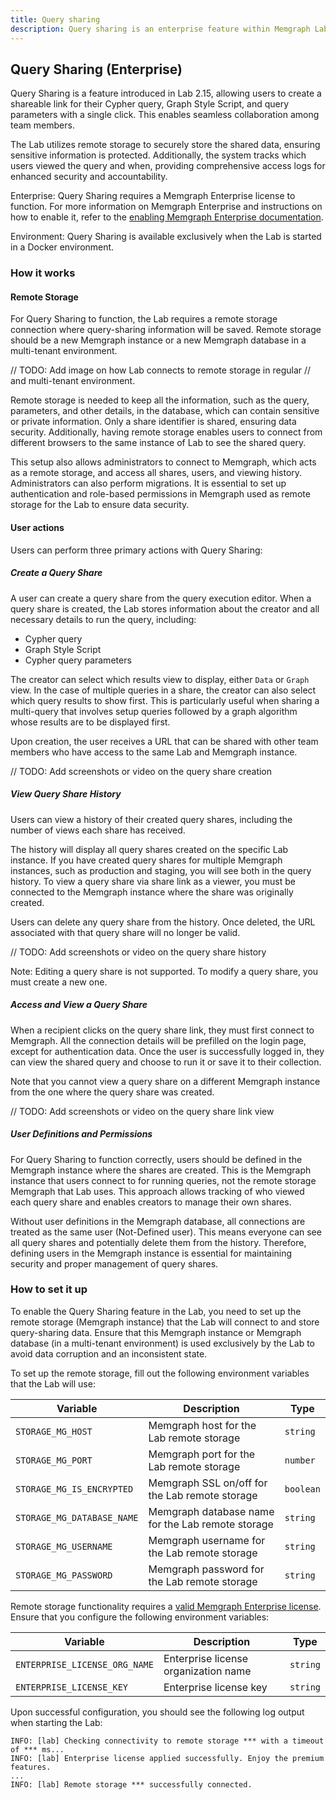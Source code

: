 ```yaml
---
title: Query sharing
description: Query sharing is an enterprise feature within Memgraph Lab that allows users to share queries with their team members.
---
```



## Query Sharing (Enterprise)

Query Sharing is a feature introduced in Lab 2.15, allowing users to
create a shareable link for their Cypher query, Graph Style Script,
and query parameters with a single click. This enables seamless
collaboration among team members.

The Lab utilizes remote storage to securely store the shared data,
ensuring sensitive information is protected. Additionally, the
system tracks which users viewed the query and when, providing
comprehensive access logs for enhanced security and accountability.

<Callout>

Enterprise: Query Sharing requires a Memgraph Enterprise license to
function. For more information on Memgraph Enterprise and instructions
on how to enable it, refer to the
[enabling Memgraph Enterprise documentation](/database-management/enabling-memgraph-enterprise).

</Callout>

<Callout>

Environment: Query Sharing is available exclusively when the Lab is
started in a Docker environment.

</Callout>

### How it works

#### Remote Storage

For Query Sharing to function, the Lab requires a remote storage
connection where query-sharing information will be saved. Remote
storage should be a new Memgraph instance or a new Memgraph database
in a multi-tenant environment.

// TODO: Add image on how Lab connects to remote storage in regular
// and multi-tenant environment.

Remote storage is needed to keep all the information, such as the
query, parameters, and other details, in the database, which can
contain sensitive or private information. Only a share identifier
is shared, ensuring data security. Additionally, having remote
storage enables users to connect from different browsers to the
same instance of Lab to see the shared query.

This setup also allows administrators to connect to Memgraph, which
acts as a remote storage, and access all shares, users, and viewing
history. Administrators can also perform migrations. It is essential
to set up authentication and role-based permissions in Memgraph
used as remote storage for the Lab to ensure data security.

#### User actions

Users can perform three primary actions with Query Sharing:

##### Create a Query Share

A user can create a query share from the query execution editor.
When a query share is created, the Lab stores information about the
creator and all necessary details to run the query, including:

* Cypher query
* Graph Style Script
* Cypher query parameters

The creator can select which results view to display, either `Data`
or `Graph` view. In the case of multiple queries in a share, the
creator can also select which query results to show first. This is
particularly useful when sharing a multi-query that involves setup
queries followed by a graph algorithm whose results are to be
displayed first.

Upon creation, the user receives a URL that can be shared with other
team members who have access to the same Lab and Memgraph instance.

// TODO: Add screenshots or video on the query share creation

##### View Query Share History

Users can view a history of their created query shares, including
the number of views each share has received.

The history will display all query shares created on the specific
Lab instance. If you have created query shares for multiple Memgraph
instances, such as production and staging, you will see both in the
query history. To view a query share via share link as a viewer, you
must be connected to the Memgraph instance where the share was
originally created.

Users can delete any query share from the history. Once deleted,
the URL associated with that query share will no longer be valid.

// TODO: Add screenshots or video on the query share history

<Callout>

Note: Editing a query share is not supported. To modify a query share,
you must create a new one.

</Callout>

##### Access and View a Query Share

When a recipient clicks on the query share link, they must first
connect to Memgraph. All the connection details will be prefilled
on the login page, except for authentication data. Once the user
is successfully logged in, they can view the shared query and
choose to run it or save it to their collection.

Note that you cannot view a query share on a different Memgraph
instance from the one where the query share was created.

// TODO: Add screenshots or video on the query share link view

##### User Definitions and Permissions

For Query Sharing to function correctly, users should be defined
in the Memgraph instance where the shares are created. This is
the Memgraph instance that users connect to for running queries,
not the remote storage Memgraph that Lab uses. This approach allows
tracking of who viewed each query share and enables creators to
manage their own shares.

Without user definitions in the Memgraph database, all connections
are treated as the same user (Not-Defined user). This means everyone
can see all query shares and potentially delete them from the history.
Therefore, defining users in the Memgraph instance is essential
for maintaining security and proper management of query shares.


### How to set it up

To enable the Query Sharing feature in the Lab, you need to set up
the remote storage (Memgraph instance) that the Lab will connect to
and store query-sharing data. Ensure that this Memgraph instance
or Memgraph database (in a multi-tenant environment) is used exclusively
by the Lab to avoid data corruption and an inconsistent state.

To set up the remote storage, fill out the following environment
variables that the Lab will use:

| Variable                   | Description                                       | Type       |
|----------------------------|---------------------------------------------------|------------|
| `STORAGE_MG_HOST`          | Memgraph host for the Lab remote storage          | `string`   |
| `STORAGE_MG_PORT`          | Memgraph port for the Lab remote storage          | `number`   |
| `STORAGE_MG_IS_ENCRYPTED`  | Memgraph SSL on/off for the Lab remote storage    | `boolean`  |
| `STORAGE_MG_DATABASE_NAME` | Memgraph database name for the Lab remote storage | `string`   |
| `STORAGE_MG_USERNAME`      | Memgraph username for the Lab remote storage      | `string`   |
| `STORAGE_MG_PASSWORD`      | Memgraph password for the Lab remote storage      | `string`   |

Remote storage functionality requires a
[valid Memgraph Enterprise license](/database-management/enabling-memgraph-enterprise).
Ensure that you configure the following environment variables:

| Variable                      | Description                          | Type       |
|-------------------------------|--------------------------------------|------------|
| `ENTERPRISE_LICENSE_ORG_NAME` | Enterprise license organization name | `string`   |
| `ENTERPRISE_LICENSE_KEY`      | Enterprise license key               | `string`   |

Upon successful configuration, you should see the following log output
when starting the Lab:

```
INFO: [lab] Checking connectivity to remote storage *** with a timeout of *** ms...
INFO: [lab] Enterprise license applied successfully. Enjoy the premium features.
...
INFO: [lab] Remote storage *** successfully connected.
```
